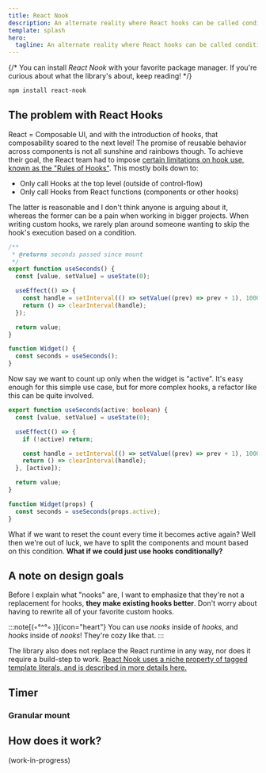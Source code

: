 ```yaml
---
title: React Nook
description: An alternate reality where React hooks can be called conditionally.
template: splash
hero:
  tagline: An alternate reality where React hooks can be called conditionally.
---
```



{/* You can install *React Nook* with your favorite package manager. If you're curious about what the library's about, keep reading! */}

```sh
npm install react-nook
```

## The problem with React Hooks

React = Composable UI, and with the introduction of hooks, that composability soared to the next level! The promise of reusable behavior across components
is not all sunshine and rainbows though. To achieve their goal, the React team had to impose [certain limitations on hook use, known as the "Rules of Hooks"](https://react.dev/reference/rules/rules-of-hooks). This mostly boils down to:
- Only call Hooks at the top level (outside of control-flow)
- Only call Hooks from React functions (components or other hooks)

The latter is reasonable and I don't think anyone is arguing about it, whereas the former can be a pain when working in bigger projects.
When writing custom hooks, we rarely plan around someone wanting to skip the hook's execution based on a condition.

```ts
/**
 * @returns seconds passed since mount
 */
export function useSeconds() {
  const [value, setValue] = useState(0);

  useEffect(() => {
    const handle = setInterval(() => setValue((prev) => prev + 1), 1000);
    return () => clearInterval(handle);
  });

  return value;
}

function Widget() {
  const seconds = useSeconds();
}
```

Now say we want to count up only when the widget is "active". It's easy enough for this simple use case, but for more complex hooks, a refactor
like this can be quite involved.

```ts {1, 5, 9}
export function useSeconds(active: boolean) {
  const [value, setValue] = useState(0);

  useEffect(() => {
    if (!active) return;

    const handle = setInterval(() => setValue((prev) => prev + 1), 1000);
    return () => clearInterval(handle);
  }, [active]);

  return value;
}

function Widget(props) {
  const seconds = useSeconds(props.active);
}
```

What if we want to reset the count every time it becomes active again? Well then we're out of luck, we have to split the components and mount based
on this condition. **What if we could just use hooks conditionally?**

## A note on design goals

Before I explain what "nooks" are, I want to emphasize that they're not a replacement for hooks, **they make existing hooks better**.
Don't worry about having to rewrite all of your favorite custom hooks.

:::note[(◦°^°◦ )]{icon="heart"}
You can use *nooks* inside of *hooks*, and *hooks* inside of *nooks*! They're cozy like that.
:::

The library also does not replace the React runtime in any way, nor does it require a build-step to work. [React Nook uses a niche property
of tagged template literals, and is described in more details here.](#how-does-it-work)

## Timer

<Timer />

### Granular mount

<GranularMount />

## How does it work?

(work-in-progress)